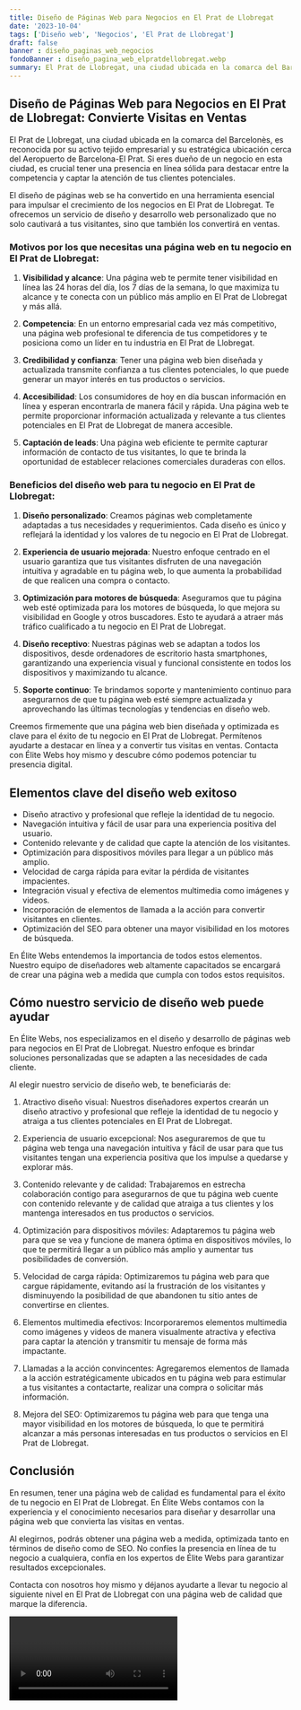 ```yaml
---
title: Diseño de Páginas Web para Negocios en El Prat de Llobregat
date: '2023-10-04'
tags: ['Diseño web', 'Negocios', 'El Prat de Llobregat']
draft: false
banner : diseño_paginas_web_negocios
fondoBanner : diseño_pagina_web_elpratdellobregat.webp
summary: El Prat de Llobregat, una ciudad ubicada en la comarca del Barcelonès, es reconocida por su activo tejido empresarial y su estratégica ubicación cerca del Aeropuerto de BarcelonaEl Prat. Si eres dueño de un negocio en esta ciudad, es crucial tener una presencia en línea sólida para destacar entre la competencia y captar la atención de tus clientes potenciales. 
---
```


## **Diseño de Páginas Web para Negocios en El Prat de Llobregat: Convierte Visitas en Ventas**

El Prat de Llobregat, una ciudad ubicada en la comarca del Barcelonès, es reconocida por su activo tejido empresarial y su estratégica ubicación cerca del Aeropuerto de Barcelona-El Prat. Si eres dueño de un negocio en esta ciudad, es crucial tener una presencia en línea sólida para destacar entre la competencia y captar la atención de tus clientes potenciales. 

El diseño de páginas web se ha convertido en una herramienta esencial para impulsar el crecimiento de los negocios en El Prat de Llobregat. Te ofrecemos un servicio de diseño y desarrollo web personalizado que no solo cautivará a tus visitantes, sino que también los convertirá en ventas. 

### **Motivos por los que necesitas una página web en tu negocio en El Prat de Llobregat:**

1. **Visibilidad y alcance**: Una página web te permite tener visibilidad en línea las 24 horas del día, los 7 días de la semana, lo que maximiza tu alcance y te conecta con un público más amplio en El Prat de Llobregat y más allá. 

2. **Competencia**: En un entorno empresarial cada vez más competitivo, una página web profesional te diferencia de tus competidores y te posiciona como un líder en tu industria en El Prat de Llobregat.

3. **Credibilidad y confianza**: Tener una página web bien diseñada y actualizada transmite confianza a tus clientes potenciales, lo que puede generar un mayor interés en tus productos o servicios.

4. **Accesibilidad**: Los consumidores de hoy en día buscan información en línea y esperan encontrarla de manera fácil y rápida. Una página web te permite proporcionar información actualizada y relevante a tus clientes potenciales en El Prat de Llobregat de manera accesible.

5. **Captación de leads**: Una página web eficiente te permite capturar información de contacto de tus visitantes, lo que te brinda la oportunidad de establecer relaciones comerciales duraderas con ellos.

### **Beneficios del diseño web para tu negocio en El Prat de Llobregat:**

1. **Diseño personalizado**: Creamos páginas web completamente adaptadas a tus necesidades y requerimientos. Cada diseño es único y reflejará la identidad y los valores de tu negocio en El Prat de Llobregat.

2. **Experiencia de usuario mejorada**: Nuestro enfoque centrado en el usuario garantiza que tus visitantes disfruten de una navegación intuitiva y agradable en tu página web, lo que aumenta la probabilidad de que realicen una compra o contacto.

3. **Optimización para motores de búsqueda**: Aseguramos que tu página web esté optimizada para los motores de búsqueda, lo que mejora su visibilidad en Google y otros buscadores. Esto te ayudará a atraer más tráfico cualificado a tu negocio en El Prat de Llobregat.

4. **Diseño receptivo**: Nuestras páginas web se adaptan a todos los dispositivos, desde ordenadores de escritorio hasta smartphones, garantizando una experiencia visual y funcional consistente en todos los dispositivos y maximizando tu alcance.

5. **Soporte continuo**: Te brindamos soporte y mantenimiento continuo para asegurarnos de que tu página web esté siempre actualizada y aprovechando las últimas tecnologías y tendencias en diseño web.

Creemos firmemente que una página web bien diseñada y optimizada es clave para el éxito de tu negocio en El Prat de Llobregat. Permítenos ayudarte a destacar en línea y a convertir tus visitas en ventas. Contacta con Élite Webs hoy mismo y descubre cómo podemos potenciar tu presencia digital.

<GifSeo />

<Cta />

## Elementos clave del diseño web exitoso

- Diseño atractivo y profesional que refleje la identidad de tu negocio.
- Navegación intuitiva y fácil de usar para una experiencia positiva del usuario.
- Contenido relevante y de calidad que capte la atención de los visitantes.
- Optimización para dispositivos móviles para llegar a un público más amplio.
- Velocidad de carga rápida para evitar la pérdida de visitantes impacientes.
- Integración visual y efectiva de elementos multimedia como imágenes y videos.
- Incorporación de elementos de llamada a la acción para convertir visitantes en clientes.
- Optimización del SEO para obtener una mayor visibilidad en los motores de búsqueda.

En Élite Webs entendemos la importancia de todos estos elementos. Nuestro equipo de diseñadores web altamente capacitados se encargará de crear una página web a medida que cumpla con todos estos requisitos. 

## Cómo nuestro servicio de diseño web puede ayudar

En Élite Webs, nos especializamos en el diseño y desarrollo de páginas web para negocios en El Prat de Llobregat. Nuestro enfoque es brindar soluciones personalizadas que se adapten a las necesidades de cada cliente.

Al elegir nuestro servicio de diseño web, te beneficiarás de:

1. Atractivo diseño visual: Nuestros diseñadores expertos crearán un diseño atractivo y profesional que refleje la identidad de tu negocio y atraiga a tus clientes potenciales en El Prat de Llobregat.

2. Experiencia de usuario excepcional: Nos aseguraremos de que tu página web tenga una navegación intuitiva y fácil de usar para que tus visitantes tengan una experiencia positiva que los impulse a quedarse y explorar más.

3. Contenido relevante y de calidad: Trabajaremos en estrecha colaboración contigo para asegurarnos de que tu página web cuente con contenido relevante y de calidad que atraiga a tus clientes y los mantenga interesados en tus productos o servicios.

4. Optimización para dispositivos móviles: Adaptaremos tu página web para que se vea y funcione de manera óptima en dispositivos móviles, lo que te permitirá llegar a un público más amplio y aumentar tus posibilidades de conversión.

5. Velocidad de carga rápida: Optimizaremos tu página web para que cargue rápidamente, evitando así la frustración de los visitantes y disminuyendo la posibilidad de que abandonen tu sitio antes de convertirse en clientes.

6. Elementos multimedia efectivos: Incorporaremos elementos multimedia como imágenes y videos de manera visualmente atractiva y efectiva para captar la atención y transmitir tu mensaje de forma más impactante.

7. Llamadas a la acción convincentes: Agregaremos elementos de llamada a la acción estratégicamente ubicados en tu página web para estimular a tus visitantes a contactarte, realizar una compra o solicitar más información.

8. Mejora del SEO: Optimizaremos tu página web para que tenga una mayor visibilidad en los motores de búsqueda, lo que te permitirá alcanzar a más personas interesadas en tus productos o servicios en El Prat de Llobregat.

## Conclusión

En resumen, tener una página web de calidad es fundamental para el éxito de tu negocio en El Prat de Llobregat. En Élite Webs contamos con la experiencia y el conocimiento necesarios para diseñar y desarrollar una página web que convierta las visitas en ventas.

Al elegirnos, podrás obtener una página web a medida, optimizada tanto en términos de diseño como de SEO. No confíes la presencia en línea de tu negocio a cualquiera, confía en los expertos de Élite Webs para garantizar resultados excepcionales.

Contacta con nosotros hoy mismo y déjanos ayudarte a llevar tu negocio al siguiente nivel en El Prat de Llobregat con una página web de calidad que marque la diferencia.

<Video />

<CtaBot job='Negocios' city='El Prat de Llobregat'/>

<Gmaps query='El Prat de Llobregat+españa+maps' />